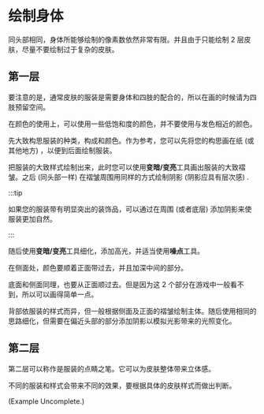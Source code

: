 # 绘制身体

同头部相同，身体所能够绘制的像素数依然非常有限。并且由于只能绘制 2 层皮肤，尽量不要绘制过于复杂的皮肤。

## 第一层

要注意的是，通常皮肤的服装是需要身体和四肢的配合的，所以在画的时候请为四肢预留空间。

在颜色的使用上，可以使用一些低饱和度的颜色，并不要使用与发色相近的颜色。

先大致构思服装的种类，构成和颜色。作为参考，您可以先将您的构思画在纸 (或其他地方) ，以便到后面绘制服装。

把服装的大致样式绘制出来，此时您可以使用**变暗/变亮**工具画出服装的大致褶皱。之后 (同头部一样) 在褶皱周围用同样的方式绘制阴影 (阴影应具有层次感) .

:::tip

如果您的服装带有明显突出的装饰品，可以通过在周围 (或者底层) 添加阴影来使服装更加自然。

:::

随后使用**变暗/变亮**工具细化，添加高光，并适当使用**噪点**工具。

在侧面处，颜色要顺着正面带过去，并且加深中间的部分。

底面和侧面同理，也要从正面顺过去。但是因为这 2 个部分在游戏中一般看不到，所以可以画得简单一点。

背部依服装的样式而异，但一般根据侧面及正面的褶皱绘制主体。随后使用相同的思路细化，但需要在偏近头部的部分添加阴影以模拟光影带来的光照变化。

## 第二层

第二层可以称作是服装的点睛之笔。它可以为皮肤整体带来立体感。

不同的服装和样式会带来不同的效果，要根据具体的皮肤样式而做出判断。

(Example Uncomplete.)